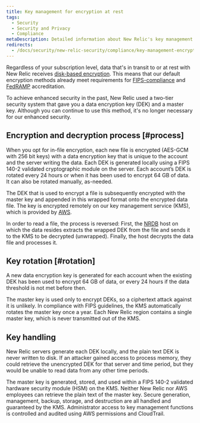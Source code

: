```yaml
---
title: Key management for encryption at rest
tags:
  - Security
  - Security and Privacy
  - Compliance
metaDescription: Detailed information about New Relic's key management process for data encryption at rest.
redirects:
  - /docs/security/new-relic-security/compliance/key-management-encryption-rest
---
```


Regardless of your subscription level, data that's in transit to or at rest with New Relic receives [disk-based encryption](/docs/security/security-privacy/compliance/data-encryption). This means that our default encryption methods already meet requirements for [FIPS-compliance](https://csrc.nist.gov/publications/detail/fips/140/2/final) and [FedRAMP](https://www.fedramp.gov/) accreditation.

To achieve enhanced security in the past, New Relic used a two-tier security system that gave you a data encryption key (DEK) and a master key. Although you can continue to use this method, it's no longer necessary for our enhanced security.

## Encryption and decryption process [#process]

When you opt for in-file encryption, each new file is encrypted (AES-GCM with 256 bit keys) with a data encryption key that is unique to the account and the server writing the data. Each DEK is generated locally using a FIPS 140-2 validated cryptographic module on the server. Each account’s DEK is rotated every 24 hours or when it has been used to encrypt 64 GB of data. It can also be rotated manually, as-needed.

The DEK that is used to encrypt a file is subsequently encrypted with the master key and appended in this wrapped format onto the encrypted data file. The key is encrypted remotely on our key management service (KMS), which is provided by [AWS](https://aws.amazon.com/kms/).

In order to read a file, the process is reversed: First, the [NRDB](/docs/telemetry-data-platform/get-started/nrdb-horsepower-under-hood/) host on which the data resides extracts the wrapped DEK from the file and sends it to the KMS to be decrypted (unwrapped). Finally, the host decrypts the data file and processes it.

## Key rotation [#rotation]

A new data encryption key is generated for each account when the existing DEK has been used to encrypt 64 GB of data, or every 24 hours if the data threshold is not met before then.

The master key is used only to encrypt DEKs, so a ciphertext attack against it is unlikely. In compliance with FIPS guidelines, the KMS automatically rotates the master key once a year. Each New Relic region contains a single master key, which is never transmitted out of the KMS.

## Key handling

New Relic servers generate each DEK locally, and the plain text DEK is never written to disk. If an attacker gained access to process memory, they could retrieve the unencrypted DEK for that server and time period, but they would be unable to read data from any other time periods.

The master key is generated, stored, and used within a FIPS 140-2 validated hardware security module (HSM) on the KMS. Neither New Relic nor AWS employees can retrieve the plain text of the master key. Secure generation, management, backup, storage, and destruction are all handled and guaranteed by the KMS. Administrator access to key management functions is controlled and audited using AWS permissions and CloudTrail.
